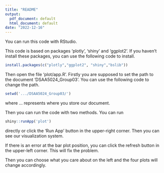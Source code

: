 ```yaml
---
title: "README"
output:
  pdf_document: default
  html_document: default
date: "2022-12-16"
---
```


You can run this code with RStudio.

This code is based on packages ‘plotly’, ‘shiny’ and ‘ggplot2’. If you haven’t install these packages, you can use the following code to install.

```r
install.packages(c("plotly","ggplot2", "shiny","bslib"))
```

Then open the file 'plot/app.R'. Firstly you are supposed to set the path to the document 'DSAA5024_Group03'. You can use the following code to change the path.

```r
setwd('.../DSAA5024_Group03/')
```

where ... represents where you store our document.

Then you can run the code with two methods. You can run 

```r
shiny::runApp('plot')
```

directly or click the 'Run App' button in the upper-right corner. Then you can see our visualization system.

If there is an error at the bar plot position, you can click the refresh button in the upper-left corner. This will fix the problem.

Then you can choose what you care about on the left and the four plots will change accordingly.